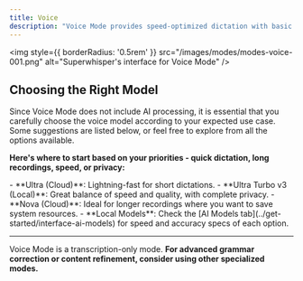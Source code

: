 ```yaml
---
title: Voice
description: "Voice Mode provides speed-optimized dictation with basic formatting. Ideal for both quick inputs or longer transcriptions where AI processing is not required."
---
```


<img
style={{ borderRadius: '0.5rem' }}
src="/images/modes/modes-voice-001.png"
alt="Superwhisper's interface for Voice Mode"
/>

## Choosing the Right Model
Since Voice Mode does not include AI processing, it is essential that you carefully choose the voice model according to your expected use case. Some suggestions are listed below, or feel free to explore from all the options available.

**Here's where to start based on your priorities - quick dictation, long recordings, speed, or privacy:**

<Card title="Quick Dictation" icon="bolt" horizontal>
- **Ultra (Cloud)**: Lightning-fast for short dictations.
- **Ultra Turbo v3 (Local)**: Great balance of speed and quality, with complete privacy.
</Card>

<Card title="Longer Recordings" icon="stars" horizontal>
- **Nova (Cloud)**: Ideal for longer recordings where you want to save system resources.
- **Local Models**: Check the [AI Models tab](../get-started/interface-ai-models) for speed and accuracy specs of each option.
</Card>

---
<Tip>Voice Mode is a transcription-only mode. **For advanced grammar correction or content refinement, consider using other specialized modes.**</Tip>